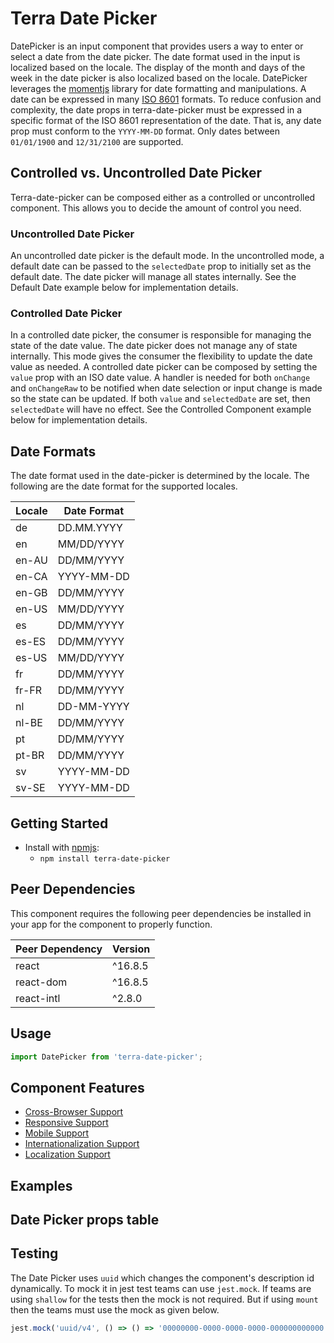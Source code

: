 


<Badge />

# Terra Date Picker

DatePicker is an input component that provides users a way to enter or select a date from the date picker. The date format used in the input is localized based on the locale. The display of the month and days of the week in the date picker is also localized based on the locale. DatePicker leverages the [momentjs](http://momentjs.com/docs/) library for date formatting and manipulations. A date can be expressed in many [ISO 8601](https://en.wikipedia.org/wiki/ISO_8601) formats. To reduce confusion and complexity, the date props in terra-date-picker must be expressed in a specific format of the ISO 8601 representation of the date. That is, any date prop must conform to the `YYYY-MM-DD` format. Only dates between `01/01/1900` and `12/31/2100` are supported.

## Controlled vs. Uncontrolled Date Picker

Terra-date-picker can be composed either as a controlled or uncontrolled component. This allows you to decide the amount of control you need.

### Uncontrolled Date Picker

An uncontrolled date picker is the default mode. In the uncontrolled mode, a default date can be passed to the `selectedDate` prop to initially set as the default date. The date picker will manage all states internally. See the Default Date example below for implementation details.

### Controlled Date Picker

In a controlled date picker, the consumer is responsible for managing the state of the date value. The date picker does not manage any of state internally. This mode gives the consumer the flexibility to update the date value as needed. A controlled date picker can be composed by setting the `value` prop with an ISO date value. A handler is needed for both `onChange` and `onChangeRaw` to be notified when date selection or input change is made so the state can be updated. If both `value` and `selectedDate` are set, then `selectedDate` will have no effect. See the Controlled Component example below for implementation details.

## Date Formats
The date format used in the date-picker is determined by the locale. The following are the date format for the supported locales.

| Locale | Date Format |
|-|-|
| de | DD.MM.YYYY |
| en | MM/DD/YYYY |
| en-AU | DD/MM/YYYY |
| en-CA | YYYY-MM-DD |
| en-GB | DD/MM/YYYY |
| en-US | MM/DD/YYYY |
| es | DD/MM/YYYY |
| es-ES | DD/MM/YYYY |
| es-US | MM/DD/YYYY |
| fr | DD/MM/YYYY |
| fr-FR | DD/MM/YYYY |
| nl | DD-MM-YYYY |
| nl-BE | DD/MM/YYYY |
| pt | DD/MM/YYYY |
| pt-BR | DD/MM/YYYY |
| sv | YYYY-MM-DD |
| sv-SE | YYYY-MM-DD |

## Getting Started

- Install with [npmjs](https://www.npmjs.com):
  - `npm install terra-date-picker`

<!-- AUTO-GENERATED-CONTENT:START Peer Dependencies -->
## Peer Dependencies

This component requires the following peer dependencies be installed in your app for the component to properly function.

| Peer Dependency | Version |
|-|-|
| react | ^16.8.5 |
| react-dom | ^16.8.5 |
| react-intl | ^2.8.0 |

<!-- AUTO-GENERATED-CONTENT:END -->

## Usage
```js
import DatePicker from 'terra-date-picker';
```

## Component Features
* [Cross-Browser Support](https://engineering.cerner.com/terra-ui/about/terra-ui/component-standards#cross-browser-support)
* [Responsive Support](https://engineering.cerner.com/terra-ui/about/terra-ui/component-standards#responsive-support)
* [Mobile Support](https://engineering.cerner.com/terra-ui/about/terra-ui/component-standards#mobile-support)
* [Internationalization Support](https://engineering.cerner.com/terra-ui/about/terra-ui/component-standards#internationalization-i18n)
* [Localization Support](https://engineering.cerner.com/terra-ui/about/terra-ui/component-standards#internationalization-i18n)

## Examples
<DatePickerDefault title='Default' />
<DatePickerExcludeDates title='Exclude Dates' />
<DatePickerFilterDates title='Filter Dates' />
<DatePickerIncludeDates title='Include Dates' />
<DatePickerMinMax title='Min Max Selection Options' />
<DatePickerDefaultDate title='Default Date' />
<DatePickerControlled title='Controlled Component' />
<DatePickerInvalid title='Invalid' />
<DatePickerIncomplete title='Incomplete' description='Applies theme-specific styling for incomplete. ***Note: Only use incomplete if given specific guidance, reserved for specific applications when no value has been provided. Not for general use.***' />

## Date Picker props table
<DatePickerPropsTable />

## Testing

The Date Picker uses `uuid` which changes the component's description id dynamically. To mock it in jest test teams can use `jest.mock`.
If teams are using `shallow` for the tests then the mock is not required. But if using `mount` then the teams must use the mock as given below.

```js
jest.mock('uuid/v4', () => () => '00000000-0000-0000-0000-000000000000');
```
